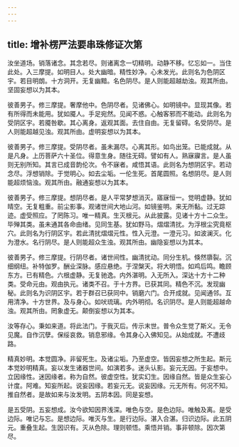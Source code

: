 ```yaml
---
---
---
```

title: 增补楞严法要串珠修证次第
---




汝坐道场。销落诸念。其念若尽。则诸离念一切精明。动静不移。忆忘如一。当住此处。入三摩提。如明目人。处大幽暗。精性妙净。心未发光。此则名为色阴区宇。若目明朗。十方洞开。无复幽黯。名色阴尽。是人则能超越劫浊。观其所由。坚固妄想以为其本。

彼善男子。修三摩提。奢摩他中。色阴尽者。见诸佛心。如明镜中。显现其像。若有所得而未能用。犹如魇人。手足宛然。见闻不惑。心触客邪而不能动。此则名为受阴区宇。若魇咎歇。其心离身。返观其面。去住自由。无复留碍。名受阴尽。是人则能超越见浊。观其所由。虚明妄想以为其本。

彼善男子。修三摩提。受阴尽者。虽未漏尽。心离其形。如鸟出笼。已能成就。从是凡身。上历菩萨六十圣位。得意生身。随往无碍。譬如有人。熟寐寱言。是人虽则无别所知。其言已成音韵伦次。令不寐者。咸悟其语。此则名为想阴区宇。若动念尽。浮想销除。于觉明心。如去尘垢。一伦生死。首尾圆照。名想阴尽。是人则能超烦恼浊。观其所由。融通妄想以为其本。

彼善男子。修三摩提。想阴尽者。是人平常梦想消灭。寤寐恒一。觉明虚静。犹如晴空。无复粗重。前尘影事。观诸世间大地山河。如镜鉴明。来无所黏。过无踪迹。虚受照应。了罔陈习。唯一精真。生灭根元。从此披露。见诸十方十二众生。毕殚其类。虽未通其各命由绪。见同生基。犹如野马。熠熠清扰。为浮根尘究竟枢穴。此则名为行阴区宇。若此清扰熠熠元性。性入元澄。一澄元习。如波澜灭。化为澄水。名行阴尽。是人则能超众生浊。观其所由。幽隐妄想以为其本。

彼善男子。修三摩提。行阴尽者。诸世间性。幽清扰动。同分生机。倏然隳裂。沉细纲纽。补特伽罗。酬业深脉。感应悬绝。于涅槃天。将大明悟。如鸡后鸣。瞻顾东方。已有精色。六根虚静。无复驰逸。内外湛明。入无所入。深达十方十二种类。受命元由。观由执元。诸类不召。于十方界。已获其同。精色不沉。发现幽秘。此则名为识阴区宇。若于群召已获同中。销磨六门。合开成就。见闻通邻。互用清净。十方世界。及与身心。如吠琉璃。内外明彻。名识阴尽。是人则能超越命浊。观其所由。罔象虚无。颠倒妄想以为其本。

汝等存心。秉如来道。将此法门。于我灭后。传示末世。普令众生觉了斯义。无令见魔。自作沉孽。保绥哀救。销息邪缘。令其身心入佛知见。从始成就。不遭歧路。

精真妙明。本觉圆净。非留死生。及诸尘垢。乃至虚空。皆因妄想之所生起。斯元本觉妙明精真。妄以发生诸器世间。如演若多。迷头认影。妄元无因。于妄想中。立因缘性。迷因缘者。称为自然。彼虚空性。犹实幻生。因缘自然。皆是众生妄心计度。阿难。知妄所起。说妄因缘。若妄元无。说妄因缘。元无所有。何况不知。推自然者。是故如来与汝发明。五阴本因。同是妄想。

是五受阴。五妄想成。汝今欲知因界浅深。唯色与空。是色边际。唯触及离。是受边际。唯记与忘。是想边际。唯灭与生。是行边际。湛入合湛。归识边际。此五阴元。重叠生起。生因识有。灭从色除。理则顿悟。乘悟并销。事非顿除。因次第尽。